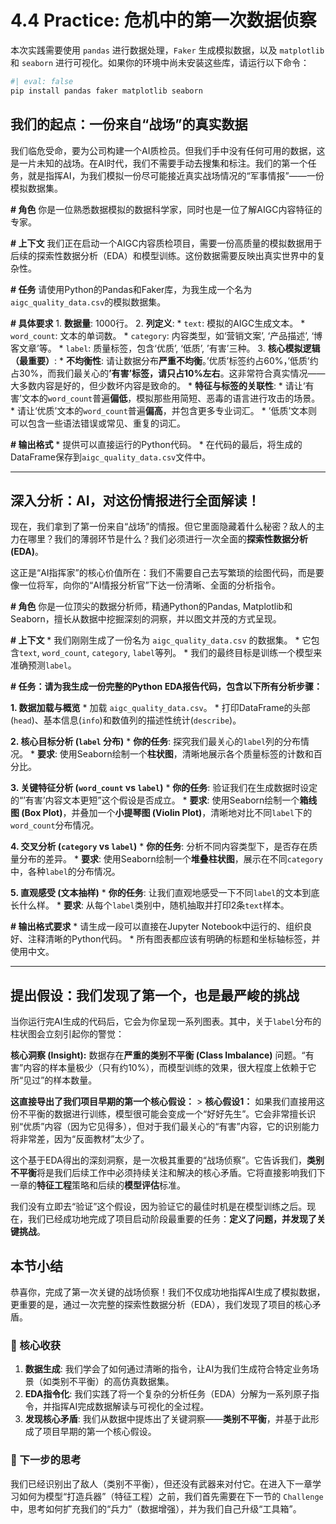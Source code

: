 # 4.4 Practice: 危机中的第一次数据侦察

::: {.callout-caution title="依赖项安装" icon="fas fa-download"}
本次实践需要使用 `pandas` 进行数据处理，`Faker` 生成模拟数据，以及 `matplotlib` 和 `seaborn` 进行可视化。如果你的环境中尚未安装这些库，请运行以下命令：

```bash
#| eval: false
pip install pandas faker matplotlib seaborn
```
:::

## **我们的起点：一份来自“战场”的真实数据**

我们临危受命，要为公司构建一个AI质检员。但我们手中没有任何可用的数据，这是一片未知的战场。在AI时代，我们不需要手动去搜集和标注。我们的第一个任务，就是指挥AI，为我们模拟一份尽可能接近真实战场情况的“军事情报”——一份模拟数据集。

::: {.callout-note title="AI指令剧本：生成高度仿真的AIGC内容数据集" icon="fas fa-cogs"}
**# 角色**
你是一位熟悉数据模拟的数据科学家，同时也是一位了解AIGC内容特征的专家。

**# 上下文**
我们正在启动一个AIGC内容质检项目，需要一份高质量的模拟数据用于后续的探索性数据分析（EDA）和模型训练。这份数据需要反映出真实世界中的复杂性。

**# 任务**
请使用Python的Pandas和Faker库，为我生成一个名为`aigc_quality_data.csv`的模拟数据集。

**# 具体要求**
1.  **数据量**: 1000行。
2.  **列定义**:
    *   `text`: 模拟的AIGC生成文本。
    *   `word_count`: 文本的单词数。
    *   `category`: 内容类型，如‘营销文案’, ‘产品描述’, ‘博客文章’等。
    *   `label`: 质量标签，包含‘优质’, ‘低质’, ‘有害’三种。
3.  **核心模拟逻辑（最重要）**:
    *   **不均衡性**: 请让数据分布**严重不均衡**。‘优质’标签约占60%，‘低质’约占30%，而我们最关心的**‘有害’标签，请只占10%左右**。这非常符合真实情况——大多数内容是好的，但少数坏内容是致命的。
    *   **特征与标签的关联性**:
        *   请让‘有害’文本的`word_count`普遍**偏低**，模拟那些用简短、恶毒的语言进行攻击的场景。
        *   请让‘优质’文本的`word_count`普遍**偏高**，并包含更多专业词汇。
        *   ‘低质’文本则可以包含一些语法错误或常见、重复的词汇。

**# 输出格式**
*   提供可以直接运行的Python代码。
*   在代码的最后，将生成的DataFrame保存到`aigc_quality_data.csv`文件中。
:::

---

## **深入分析：AI，对这份情报进行全面解读！**

现在，我们拿到了第一份来自“战场”的情报。但它里面隐藏着什么秘密？敌人的主力在哪里？我们的薄弱环节是什么？我们必须进行一次全面的**探索性数据分析(EDA)**。

这正是“AI指挥家”的核心价值所在：我们不需要自己去写繁琐的绘图代码，而是要像一位将军，向你的“AI情报分析官”下达一份清晰、全面的分析指令。

::: {.callout-note title="AI指令剧本：执行一次全面的探索性数据分析（EDA）" icon="fas fa-chart-bar"}
**# 角色**
你是一位顶尖的数据分析师，精通Python的Pandas, Matplotlib和Seaborn，擅长从数据中挖掘深刻的洞察，并以图文并茂的方式呈现。

**# 上下文**
*   我们刚刚生成了一份名为 `aigc_quality_data.csv` 的数据集。
*   它包含`text`, `word_count`, `category`, `label`等列。
*   我们的最终目标是训练一个模型来准确预测`label`。

**# 任务：请为我生成一份完整的Python EDA报告代码，包含以下所有分析步骤：**

**1. 数据加载与概览**
   *   加载 `aigc_quality_data.csv`。
   *   打印DataFrame的头部(`head`)、基本信息(`info`)和数值列的描述性统计(`describe`)。

**2. 核心目标分析 (`label` 分布)**
   *   **你的任务**: 探究我们最关心的`label`列的分布情况。
   *   **要求**: 使用Seaborn绘制一个**柱状图**，清晰地展示各个质量标签的计数和百分比。

**3. 关键特征分析 (`word_count` vs `label`)**
   *   **你的任务**: 验证我们在生成数据时设定的“‘有害’内容文本更短”这个假设是否成立。
   *   **要求**: 使用Seaborn绘制一个**箱线图 (Box Plot)**，并叠加一个**小提琴图 (Violin Plot)**，清晰地对比不同`label`下的`word_count`分布情况。

**4. 交叉分析 (`category` vs `label`)**
   *   **你的任务**: 分析不同内容类型下，是否存在质量分布的差异。
   *   **要求**: 使用Seaborn绘制一个**堆叠柱状图**，展示在不同`category`中，各种`label`的分布情况。

**5. 直观感受 (文本抽样)**
   *   **你的任务**: 让我们直观地感受一下不同`label`的文本到底长什么样。
   *   **要求**: 从每个`label`类别中，随机抽取并打印2条`text`样本。

**# 输出格式要求**
*   请生成一段可以直接在Jupyter Notebook中运行的、组织良好、注释清晰的Python代码。
*   所有图表都应该有明确的标题和坐标轴标签，并使用中文。
:::

---

## **提出假设：我们发现了第一个，也是最严峻的挑战**

当你运行完AI生成的代码后，它会为你呈现一系列图表。其中，关于`label`分布的柱状图会立刻引起你的警觉：

**核心洞察 (Insight):**
数据存在**严重的类别不平衡 (Class Imbalance)** 问题。“有害”内容的样本量极少（只有约10%），而模型训练的效果，很大程度上依赖于它所“见过”的样本数量。

**这直接导出了我们项目早期的第一个核心假设：**
> **核心假设1：** 如果我们直接用这份不平衡的数据进行训练，模型很可能会变成一个“好好先生”。它会非常擅长识别“优质”内容（因为它见得多），但对于我们最关心的“有害”内容，它的识别能力将非常差，因为“反面教材”太少了。

这个基于EDA得出的深刻洞察，是一次极其重要的“战场侦察”。它告诉我们，**类别不平衡**将是我们后续工作中必须持续关注和解决的核心矛盾。它将直接影响我们下一章的**特征工程**策略和后续的**模型评估**标准。

我们没有立即去“验证”这个假设，因为验证它的最佳时机是在模型训练之后。现在，我们已经成功地完成了项目启动阶段最重要的任务：**定义了问题，并发现了关键挑战**。

## 本节小结

恭喜你，完成了第一次关键的战场侦察！我们不仅成功地指挥AI生成了模拟数据，更重要的是，通过一次完整的探索性数据分析（EDA），我们发现了项目的核心矛盾。

### 🎯 核心收获
1.  **数据生成**: 我们学会了如何通过清晰的指令，让AI为我们生成符合特定业务场景（如类别不平衡）的高仿真数据集。
2.  **EDA指令化**: 我们实践了将一个复杂的分析任务（EDA）分解为一系列原子指令，并指挥AI完成数据解读与可视化的全过程。
3.  **发现核心矛盾**: 我们从数据中提炼出了关键洞察——**类别不平衡**，并基于此形成了项目早期的第一个核心假设。

### 🤔 下一步的思考
我们已经识别出了敌人（类别不平衡），但还没有武器来对付它。在进入下一章学习如何为模型“打造兵器”（特征工程）之前，我们首先需要在下一节的 `Challenge` 中，思考如何扩充我们的“兵力”（数据增强），并为我们自己升级“工具箱”。 